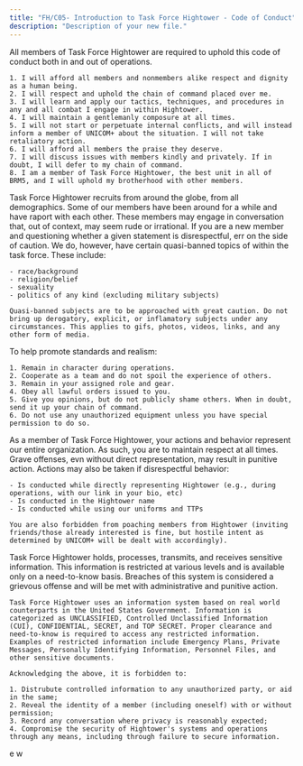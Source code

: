 ```yaml
---
title: "FH/C05- Introduction to Task Force Hightower - Code of Conduct"
description: "Description of your new file."
---
```


<AccordionGroup>
  <Accordion title="FH/PB-28 - Article 1: Code of Conduct" icon="gavel" iconType="solid">
    All members of Task Force Hightower are required to uphold this code of conduct both in and out of operations.

    1. I will afford all members and nonmembers alike respect and dignity as a human being.
    2. I will respect and uphold the chain of command placed over me.
    3. I will learn and apply our tactics, techniques, and procedures in any and all combat I engage in within Hightower.
    4. I will maintain a gentlemanly composure at all times.
    5. I will not start or perpetuate internal conflicts, and will instead inform a member of UNICOM+ about the situation. I will not take retaliatory action.
    6. I will afford all members the praise they deserve.
    7. I will discuss issues with members kindly and privately. If in doubt, I will defer to my chain of command.
    8. I am a member of Task Force Hightower, the best unit in all of BRM5, and I will uphold my brotherhood with other members.
  </Accordion>
  <Accordion title="FH/PB-29 - Article 2: Respectful Conduct" icon="gavel" iconType="solid">
    Task Force Hightower recruits from around the globe, from all demographics. Some of our members have been around for a while and have raport with each other. These members may engage in conversation that, out of context, may seem rude or irrational. If you are a new member and questioning whether a given statement is disrespectful, err on the side of caution. We do, however, have certain quasi-banned topics of within the task force. These include:

    - race/background
    - religion/belief
    - sexuality
    - politics of any kind (excluding military subjects)

    Quasi-banned subjects are to be approached with great caution. Do not bring up derogatory, explicit, or inflamatory subjects under any circumstances. This applies to gifs, photos, videos, links, and any other form of media.
  </Accordion>
  <Accordion title="FH/PB-30 - Article 3: Conduct during Operations" icon="gavel" iconType="solid">
    To help promote standards and realism:

    1. Remain in character during operations.
    2. Cooperate as a team and do not spoil the experience of others.
    3. Remain in your assigned role and gear.
    4. Obey all lawful orders issued to you.
    5. Give you opinions, but do not publicly shame others. When in doubt, send it up your chain of command.
    6. Do not use any unauthorized equipment unless you have special permission to do so.
  </Accordion>
  <Accordion title="FH/PB-31 - Article 4: Representing Hightower" icon="gavel" iconType="solid">
    As a member of Task Force Hightower, your actions and behavior represent our entire organization. As such, you are to maintain respect at all times. Grave offenses, evn without direct representation, may result in punitive action. Actions may also be taken if disrespectful behavior:

    - Is conducted while directly representing Hightower (e.g., during operations, with our link in your bio, etc)
    - Is conducted in the Hightower name
    - Is conducted while using our uniforms and TTPs

    You are also forbidden from poaching members from Hightower (inviting friends/those already interested is fine, but hostile intent as determined by UNICOM+ will be dealt with accordingly).
  </Accordion>
  <Accordion title="FH/PB-32 - Article 5: Information Security" icon="gavel" iconType="solid">
    Task Force Hightower holds, processes, transmits, and receives sensitive information. This information is restricted at various levels and is available only on a need-to-know basis. Breaches of this system is considered a grievous offense and will be met with administrative and punitive action.

    Task Force Hightower uses an information system based on real world counterparts in the United States Government. Information is categorized as UNCLASSIFIED, Controlled Unclassified Information (CUI), CONFIDENTIAL, SECRET, and TOP SECRET. Proper clearance and need-to-know is required to access any restricted information. Examples of restricted information include Emergency Plans, Private Messages, Personally Identifying Information, Personnel Files, and other sensitive documents.

    Acknowledging the above, it is forbidden to:

    1. Distrubute controlled information to any unauthorized party, or aid in the same;
    2. Reveal the identity of a member (including oneself) with or without permission;
    3. Record any conversation where privacy is reasonably expected;
    4. Compromise the security of Hightower's systems and operations through any means, including through failure to secure information.
  </Accordion>
</AccordionGroup>

<AccordionGroup>
  <Accordion title="FH/G06 - Code of Conduct" defaultOpen>
    e
  </Accordion>
  <Accordion title="New Accordion" icon="sparkles">
    w
  </Accordion>
</AccordionGroup>